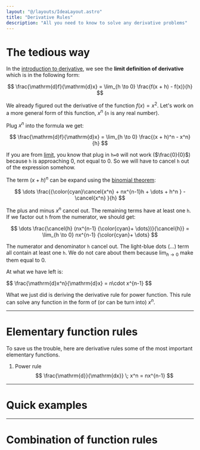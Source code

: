 ```yaml
---
layout: "@/layouts/IdeaLayout.astro"
title: "Derivative Rules"
description: "All you need to know to solve any derivative problems"
---
```


# The tedious way 

In the [introduction to derivative](/ideas/math/derivative), we see the **limit definition of derivative** which is in the following form:

$$
\frac{\mathrm{d}f}{\mathrm{d}x} = \lim_{h \to 0} \frac{f(x + h) - f(x)}{h}
$$

We already figured out the derivative of the function $f(x) = x^2$. Let's work on a more general form of this function, $x^n$ (`n` is any real number).

Plug $x^n$ into the formula we get:

$$
\frac{\mathrm{d}f}{\mathrm{d}x} = \lim_{h \to 0} \frac{(x + h)^n - x^n}{h}
$$

If you are from [limit](/ideas/math/limit), you know that plug in `h=0` will not work ($\frac{0}{0}$) because `h` is approaching 0, not equal to 0. So we will have to cancel `h` out of the expression somehow.

The term $(x + h)^n$ can be expand using the [binomial theorem](/ideas/math/binomial-expansion):

$$
\dots \frac{{\color{cyan}\cancel{x^n} + nx^{n-1}h + \dots + h^n } - \cancel{x^n} }{h}
$$

The plus and minus $x^n$ cancel out. The remaining terms have at least one `h`. If we factor out `h` from the numerator, we should get:

$$
\dots \frac{\cancel{h} (nx^{n-1} {\color{cyan}+ \dots})}{\cancel{h}} = \lim_{h \to 0} nx^{n-1} {\color{cyan}+ \dots}
$$

The numerator and denominator `h` cancel out. The light-blue dots (...) term all contain at least one `h`. We do not care about them because $\lim_{h \to 0}$ make them equal to 0.

At what we have left is:

<span class="sd-color text-xl p-2">
$$
\frac{\mathrm{d}x^n}{\mathrm{d}x} = n\cdot x^{n-1}
$$
</span>

What we just did is deriving the derivative rule for power function. This rule can solve any function in the form of (or can be turn into) $x^n$.

---

# Elementary function rules

To save us the trouble, here are derivative rules some of the most important elementary functions.

1. Power rule
$$
\frac{\mathrm{d}}{\mathrm{dx}} \; x^n = nx^{n-1}
$$

---

# Quick examples

---

# Combination of function rules
